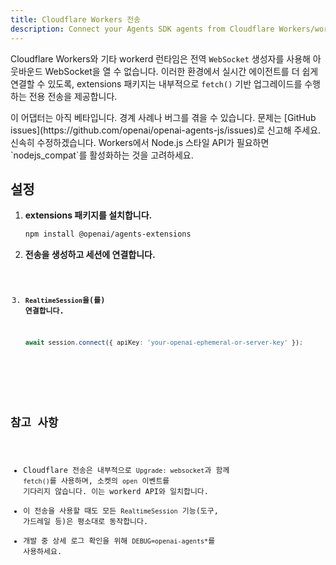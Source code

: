 ```yaml
---
title: Cloudflare Workers 전송
description: Connect your Agents SDK agents from Cloudflare Workers/workerd using a dedicated transport.
---
```



Cloudflare Workers와 기타 workerd 런타임은 전역 `WebSocket` 생성자를 사용해 아웃바운드 WebSocket을 열 수 없습니다. 이러한 환경에서 실시간 에이전트를 더 쉽게 연결할 수 있도록, extensions 패키지는 내부적으로 `fetch()` 기반 업그레이드를 수행하는 전용 전송을 제공합니다.

<Aside type="caution">
  이 어댑터는 아직 베타입니다. 경계 사례나 버그를 겪을 수 있습니다. 문제는
  [GitHub issues](https://github.com/openai/openai-agents-js/issues)로 신고해
  주세요. 신속히 수정하겠습니다. Workers에서 Node.js 스타일 API가 필요하면
  `nodejs_compat`를 활성화하는 것을 고려하세요.
</Aside>

## 설정

<Steps>

1. **extensions 패키지를 설치합니다.**

   ```bash
   npm install @openai/agents-extensions
   ```

2. **전송을 생성하고 세션에 연결합니다.**

   <Code lang="typescript" code={cloudflareBasicExample} />

3. **`RealtimeSession`을(를) 연결합니다.**

   ```typescript
   await session.connect({ apiKey: 'your-openai-ephemeral-or-server-key' });
   ```

</Steps>

## 참고 사항

- Cloudflare 전송은 내부적으로 `Upgrade: websocket`과 함께 `fetch()`를 사용하며, 소켓의 `open` 이벤트를 기다리지 않습니다. 이는 workerd API와 일치합니다.
- 이 전송을 사용할 때도 모든 `RealtimeSession` 기능(도구, 가드레일 등)은 평소대로 동작합니다.
- 개발 중 상세 로그 확인을 위해 `DEBUG=openai-agents*`를 사용하세요.

